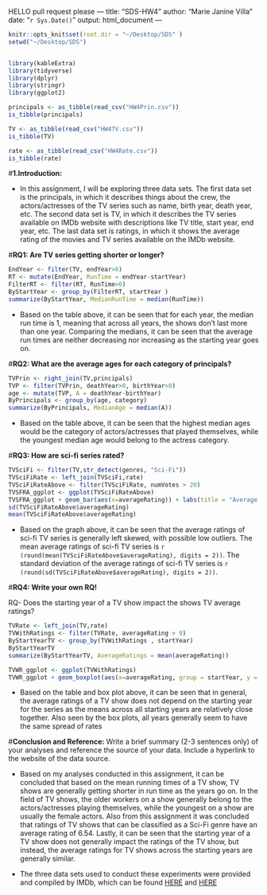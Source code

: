 HELLO
pull request please
---
title: "SDS-HW4"
author: "Marie Janine Villa"
date: "`r Sys.Date()`"
output: html_document
---

```r
knitr::opts_knit$set(root.dir = "~/Desktop/SDS" )
setwd("~/Desktop/SDS")


library(kableExtra)
library(tidyverse)
library(dplyr)
library(stringr)
library(ggplot2)

principals <- as_tibble(read_csv("HW4Prin.csv"))
is_tibble(principals)

TV <- as_tibble(read_csv("HW4TV.csv"))
is_tibble(TV)

rate <- as_tibble(read_csv("HW4Rate.csv"))
is_tibble(rate)

```

#**1.Introduction:**

  - In this assignment, I will be exploring three data sets. The first data set is the principals, in which it describes things about the crew, the actors/actresses of the TV series such as name, birth year, death year, etc. The second data set is TV, in which it describes the TV series available on IMDb website with descriptions like TV title, start year, end year, etc. The last data set is ratings, in which it shows the average rating of the movies and TV series available on the IMDb website. 
  
  
#**RQ1: Are TV series getting shorter or longer?**


```r
EndYear <- filter(TV, endYear>0)
RT <- mutate(EndYear, RunTime = endYear-startYear)
FilterRT <- filter(RT, RunTime>0)
ByStartYear <- group_by(FilterRT, startYear )
summarize(ByStartYear, MedianRunTime = median(RunTime))
```
  - Based on the table above, it can be seen that for each year, the median run time is 1, meaning that across all years, the shows don't last more than one year. Comparing the medians, it can be seen that the average run times are neither decreasing nor increasing as the starting year goes on. 


#**RQ2: What are the average ages for each category of principals?**

```r
TVPrin <- right_join(TV,principals)
TVP <- filter(TVPrin, deathYear>0, birthYear>0)
age <- mutate(TVP, A = deathYear-birthYear)
ByPrincipals <- group_by(age, category)
summarize(ByPrincipals, MedianAge = median(A))
```
  - Based on the table above, it can be seen that the highest median ages would be the category of actors/actresses that played themselves, while the youngest median age would belong to the actress category.


#**RQ3: How are sci-fi series rated?**

```r
TVSciFi <- filter(TV,str_detect(genres, "Sci-Fi"))
TVSciFiRate <- left_join(TVSciFi,rate)
TVSciFiRateAbove <- filter(TVSciFiRate, numVotes > 20)
TVSFRA_ggplot <- ggplot(TVSciFiRateAbove)
TVSFRA_ggplot + geom_bar(aes(x=averageRating)) + labs(title = "Average Ratings for Sci-Fi TV series", x = "Ratings", y = "Count" )
sd(TVSciFiRateAbove$averageRating)
mean(TVSciFiRateAbove$averageRating)
```

  - Based on the graph above, it can be seen that the average ratings of sci-fi TV series is generally left skewed, with possible low outliers. The mean average ratings of sci-fi TV series is `r (round(mean(TVSciFiRateAbove$averageRating), digits = 2))`. The standard deviation of the average ratings of sci-fi TV series is `r (round(sd(TVSciFiRateAbove$averageRating), digits = 2))`.


#**RQ4: Write your own RQ!**

RQ- Does the starting year of a TV show impact the shows TV average ratings?

```r
TVRate <- left_join(TV,rate)
TVWithRatings <- filter(TVRate, averageRating > 0)
ByStartYearTV <- group_by(TVWithRatings , startYear)
ByStartYearTV
summarize(ByStartYearTV, AverageRatings = mean(averageRating))

TVWR_ggplot <- ggplot(TVWithRatings)
TVWR_ggplot + geom_boxplot(aes(x=averageRating, group = startYear, y = startYear)) + labs(title = "Average Ratings for TV series by starting year" )

```

- Based on the table and box plot above, it can be seen that in general, the average ratings of a TV show does not depend on the starting year for the series as the means across all starting years are relatively close together. Also seen by the box plots, all years generally seem to have the same spread of rates 


#**Conclusion and Reference:**
Write a brief summary (2-3 sentences only) of your analyses and reference the source of your data. Include a hyperlink to the website of the data source.

  - Based on my analyses conducted in this assignment, it can be concluded that based on the mean running times of a TV show, TV shows are generally getting shorter in run time as the years go on. In the field of TV shows, the older workers on a show generally belong to the actors/actresses playing themselves, while the youngest on a show are usually the female actors. Also from this assignment it was concluded that ratings of TV shows that can be classified as a Sci-Fi genre have an average rating of 6.54. Lastly, it can be seen that the starting year of a TV show does not generally impact the ratings of the TV show, but instead, the average ratings for TV shows across the starting years are generally similar. 
  
  - The three data sets used to conduct these experiments were provided and compiled by IMDb, which can be found [HERE](https://www.imdb.com/) and [HERE](https://developer.imdb.com/non-commercial-datasets/)
